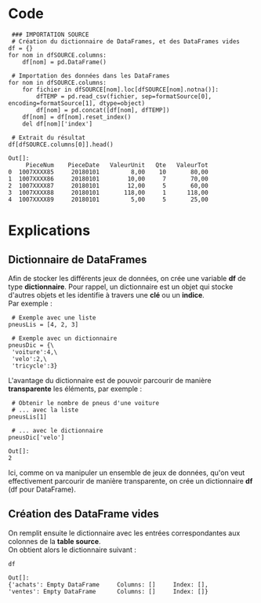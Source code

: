 = Code =
<source lang="python3">
 ### IMPORTATION SOURCE
 # Création du dictionnaire de DataFrames, et des DataFrames vides
df = {}
for nom in dfSOURCE.columns:
    df[nom] = pd.DataFrame()

 # Importation des données dans les DataFrames
for nom in dfSOURCE.columns:
    for fichier in dfSOURCE[nom].loc[dfSOURCE[nom].notna()]:
        dfTEMP = pd.read_csv(fichier, sep=formatSource[0], encoding=formatSource[1], dtype=object)
        df[nom] = pd.concat([df[nom], dfTEMP])
    df[nom] = df[nom].reset_index()
    del df[nom]['index']

 # Extrait du résultat
df[dfSOURCE.columns[0]].head()
</source>

<source>
Out[]:
     PieceNum    PieceDate   ValeurUnit   Qte   ValeurTot
0  1007XXXX85     20180101         8,00    10       80,00
1  1007XXXX86     20180101        10,00     7       70,00
2  1007XXXX87     20180101        12,00     5       60,00
3  1007XXXX88     20180101       118,00     1      118,00
4  1007XXXX89     20180101         5,00     5       25,00
</source>

= Explications =

== Dictionnaire de DataFrames ==

Afin de stocker les différents jeux de données, on crée une variable '''df''' de type '''dictionnaire'''.
Pour rappel, un dictionnaire est un objet qui stocke d'autres objets et les identifie à travers une '''clé''' ou un '''indice'''. <br>
Par exemple :
<source lang="python3">
 # Exemple avec une liste
pneusLis = [4, 2, 3]

 # Exemple avec un dictionnaire
pneusDic = {\
 'voiture':4,\
 'velo':2,\
 'tricycle':3}
</source>

L'avantage du dictionnaire est de pouvoir parcourir de manière '''transparente''' les éléments, par exemple :
<source lang="python3">
 # Obtenir le nombre de pneus d'une voiture
 # ... avec la liste
pneusLis[1]
 
 # ... avec le dictionnaire
pneusDic['velo']
</source>
<source>
Out[]:
2
</source>

Ici, comme on va manipuler un ensemble de jeux de données, qu'on veut effectivement parcourir de manière transparente, on crée un dictionnaire '''df''' (df pour DataFrame). <br>

== Création des DataFrame vides ==

On remplit ensuite le dictionnaire avec les entrées correspondantes aux colonnes de la '''table source'''. <br>
On obtient alors le dictionnaire suivant :
<source lang="python3">
df
</source>
<source>
Out[]:
{'achats': Empty DataFrame     Columns: []     Index: [],
'ventes': Empty DataFrame      Columns: []     Index: []}
</source>

